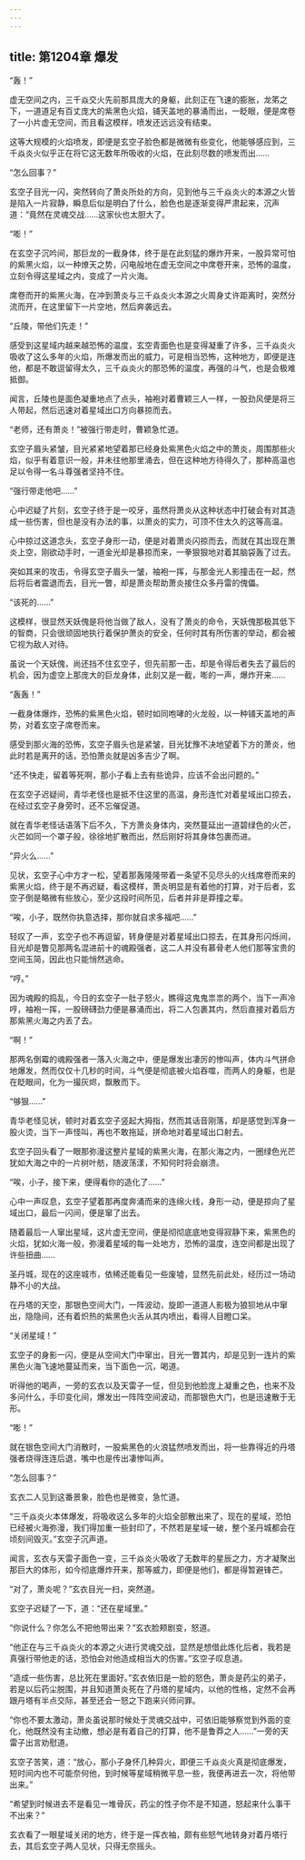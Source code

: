 ```yaml
---
---
---
```

title: 第1204章 爆发
---



“轰！”

虚无空间之内，三千焱交火先前那具庞大的身躯，此刻正在飞速的膨胀，龙笫之下，一道道足有百丈庞大的紫黑色火焰，铺天盖地的暴涌而出，一眨眼，便是席卷了一小片虚无空间，而且看这模样，喷发还远远没有结束。

这等大规模的火焰喷发，即便是玄空子脸色都是微微有些变化，他能够感应到，三千焱炎火似乎正在将它这无数年所吸收的火焰，在此刻尽数的喷发而出……

“怎么回事？”

玄空子目光一闪，突然转向了萧炎所处的方向，见到他与三千焱炎火的本源之火皆是陷入一片寂静，瞬息后似是明白了什么，脸色也是逐渐变得严肃起来，沉声道：“竟然在灵魂交战……这家伙也太胆大了。

“嘭！”

在玄空子沉吟间，那巨龙的一截身体，终于是在此刻猛的爆炸开来，一股异常可怕的紫黑火焰，以一种燎天之势，闪电般地在虚无空间之中席卷开来，恐怖的温度，立刻令得这星域之内，变成了一片火海。

席卷而开的紫黑火海，在冲到萧炎与三千焱炎火本源之火周身丈许距离时，突然分流而开，在这里留下一片空地，然后奔袭远去。

“丘陵，带他们先走！”

感受到这星域内越来越恐怖的温度，玄空青面色也是变得凝重了许多，三千焱炎火吸收了这么多年的火焰，所爆发而出的威力，可是相当恐怖，这种地方，即便是连他，都是不敢逗留得太久，三千焱炎火的那恐怖的温度，再强的斗气，也是会极难抵御。

闻言，丘陵也是面色凝重地点了点头，袖袍对着曹颖三人一样，一股劲风便是将三人带起，然后迅速对着星域出口方向暴掠而去。

“老师，还有萧炎！”被强行带走时，曹颖急忙道。

玄空子眉头紧皱，目光紧紧地望着那已经身处紫黑色火焰之中的萧炎，周围那些火焰，似乎有着意识一般，并未往他那里涌去，但在这种地方待得久了，那种高温也足以令得一名斗尊强者坚持不住。

“强行带走他吧……”

心中迟疑了片刻，玄空子终于是一咬牙，虽然将萧炎从这种状态中打破会有对其造成一些伤害，但也是没有办法的事，以萧炎的实力，可顶不住太久的这等高温。

心中掠过这道念头，玄空子身形一动，便是对着萧炎闪掠而去，而就在其出现在萧炎上空，刚欲动手时，一道金光却是暴掠而来，一拳狠狠地对着其脑袋轰了过去。

突如其来的攻击，令得玄空子眉头一皱，袖袍一挥，与那金光人影撞击在一起，然后将后者震退而去，目光一瞥，却是萧炎帮助萧炎接住众多丹雷的傀儡。

“该死的……”

这模样，很显然天妖傀是将他当做了敌人，没有了萧炎的命令，天妖傀那极其低下的智商，只会很顽固地执行着保护萧炎的安全，任何时其有所伤害的举动，都会被它视为敌人对待。

虽说一个天妖傀，尚还挡不住玄空子，但先前那一击，却是令得后者失去了最后的机会，因为虚空上那庞大的巨龙身体，此刻又是一截，嘭的一声，爆炸开来……

“轰轰！”

一截身体爆炸，恐怖的紫黑色火焰，顿时如同咆哮的火龙般，以一种铺天盖地的声势，对着玄空子席卷而来。

感受到那火海的恐怖，玄空子眉头也是紧皱，目光犹豫不决地望着下方的萧炎，他此时若是离开的话，恐怕萧炎就是凶多吉少了啊。

“还不快走，留着等死啊，那小子看上去有些诡异，应该不会出问题的。”

在玄空子迟疑间，青华老怪也是抵不住这里的高温，身形连忙对着星域出口掠去，在经过玄空子身旁时，还不忘催促道。

就在青华老怪话语落下后不久，下方萧炎身体内，突然蔓延出一道碧绿色的火芒，火芒如同一个罩子般，徐徐地扩散而出，然后刚好将其身体包裹而进。

“异火么……”

见状，玄空子心中方才一松，望着那轰隆隆带着一条望不见尽头的火线席卷而来的紫黑火焰，终于是不再迟疑，看这模样，萧炎明显是有着他的打算，对于后者，玄空子倒是略微有些放心，至少这段时间所见，后者并非是莽撞之辈。

“唉，小子，既然你执意选择，那你就自求多福吧……”

轻叹了一声，玄空子也不再逗留，转身便是对着星域出口掠去，在其身形闪烁间，目光却是瞥见那两名混进前十的魂殿强者，这二人并没有慕骨老人他们那等宝贵的空间玉简，因此也只能悄然逃命。

“哼。”

因为魂殿的捣乱，今日的玄空子一肚子怒火，瞧得这鬼鬼祟祟的两个，当下一声冷哼，袖袍一挥，一股磅礴劲力便是暴涌而出，将二人包裹其内，然后直接对着后方那紫黑火海之内丢了去。

“啊！”

那两名倒霉的魂殿强者一落入火海之中，便是爆发出凄厉的惨叫声，体内斗气拼命地爆发，然而仅仅十几秒的时间，斗气便是彻底被火焰吞噬，而两人的身躯，也是在眨眼间，化为一撮灰烬，飘散而下。

“够狠……”

青华老怪见状，顿时对着玄空子竖起大拇指，然而其话音刚落，却是感觉到浑身一股火烫，当下一声怪叫，再也不敢拖延，拼命地对着星域出口射去。

玄空子回头看了一眼那弥漫这整片星域的紫黑火海，在那火海之内，一圈绿色光芒犹如大海之中的一片树叶舫，随波荡漾，不知何时将会崩溃。

“唉，小子，接下来，便得看你的造化了……”

心中一声叹息，玄空子望着那再度奔涌而来的连绵火线，身形一动，便是掠向了星域出口，最后一闪间，便是窜了出去。

随着最后一人窜出星域，这片虚无空间，便是彻彻底底地变得寂静下来，紫黑色的火焰，犹如火海一般，弥漫着星域的每一处地方，恐怖的温度，连空间都是出现了许些扭曲……

圣丹城，现在的这座城市，依稀还能看见一些废墟，显然先前此处，经历过一场动静不小的大战。

在丹塔的天空，那银色空间大门，一阵波动，旋即一道道人影极为狼狈地从中窜出，隐隐间，还有着炽热的紫黑色火舌从其内喷出，看得人目瞪口呆。

“关闭星域！”

玄空子的身影一闪，便是从空间大门中窜出，目光一瞥其内，却是见到一连片的紫黑色火海飞速地蔓延而来，当下面色一沉，喝道。

听得他的喝声，一旁的玄衣以及天雷子一怔，但见到他脸庞上凝重之色，也来不及多问什么，手印变化间，爆发出一阵阵空间波动，而那银色大门，也是迅速散于无形。

“嘭！”

就在银色空间大门消散时，一股紫黑色的火浪猛然喷发而出，将一些靠得近的丹塔强者烧得连连后退，嘴中也是传出凄惨叫声。

“怎么回事？”

玄衣二人见到这番景象，脸色也是微变，急忙道。

“三千焱炎火本体爆发，将吸收这么多年的火焰全部散出来了，现在的星域，恐怕已经被火海弥漫，我们得加重一些封印了，不然若是星域一破，整个圣丹城都会在顷刻间毁灭。”玄空子沉声道。

闻言，玄衣与天雷子面色一变，三千焱炎火吸收了无数年的星辰之力，方才凝聚出那巨大的体形，如今彻底爆炸开来，那等威力，即便是他们，都是得暂避锋芒。

“对了，萧炎呢？”玄衣目光一扫，突然道。

玄空子迟疑了一下，道：“还在星域里。”

“你说什么？你怎么不把他带出来？”玄衣脸颊剧变，怒道。

“他正在与三千焱炎火的本源之火进行灵魂交战，显然是想借此炼化后者，我若是真强行带他走的话，恐怕会对他造成相当大的伤害。”玄空子叹息道。

“造成一些伤害，总比死在里面好。”玄衣依旧是一脸的怒色，萧炎是药尘的弟子，若是以后药尘脱围，并且知道萧炎死在了丹塔的星域内，以他的性格，定然不会再跟丹塔有半点交际，甚至还会一怒之下跑来兴师问罪。

“你也不要太激动，萧炎虽说那时候处于灵魂交战中，可依旧能够察觉到外面的变化，他既然没有主动撤，想必是有着自己的打算，他不是鲁莽之人……”一旁的天雷子出言劝慰道。

玄空子苦笑，道：“放心，那小子身怀几种异火，即便三千焱炎火真是彻底爆发，短时间内也不可能奈何他，到时候等星域稍微平息一些，我便再进去一次，将他带出来。”

“希望到时候进去不是看见一堆骨灰，药尘的性子你不是不知道，怒起来什么事干不出来？”

玄衣看了一眼星域关闭的地方，终于是一挥衣袖，颇有些怒气地转身对着丹塔行去，其后玄空子两人见状，只得无奈摇头。